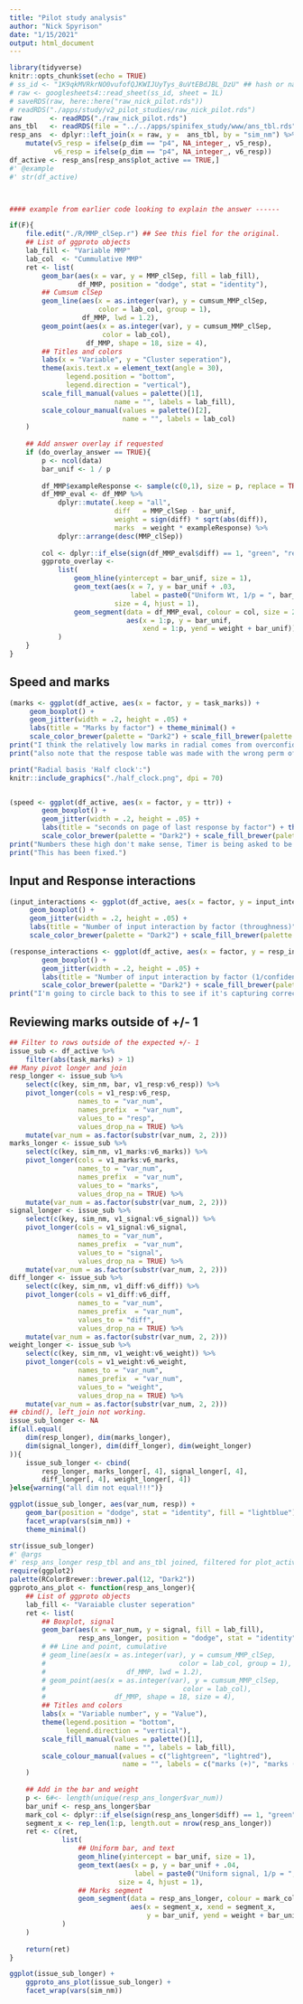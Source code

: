 ```yaml
---
title: "Pilot study analysis"
author: "Nick Spyrison"
date: "1/15/2021"
output: html_document
---
```


```r
library(tidyverse)
knitr::opts_chunk$set(echo = TRUE)
# ss_id <- "1K9qkMVRkrNO0vufofQJKWIJUyTys_8uVtEBdJBL_DzU" ## hash or name of the google sheet
# raw <- googlesheets4::read_sheet(ss_id, sheet = 1L)
# saveRDS(raw, here::here("raw_nick_pilot.rds"))
# readRDS("./apps/study/v2_pilot_studies/raw_nick_pilot.rds")
raw       <- readRDS("./raw_nick_pilot.rds")
ans_tbl   <- readRDS(file = "../../apps/spinifex_study/www/ans_tbl.rds")
resp_ans  <- dplyr::left_join(x = raw, y =  ans_tbl, by = "sim_nm") %>%
    mutate(v5_resp = ifelse(p_dim == "p4", NA_integer_, v5_resp),
           v6_resp = ifelse(p_dim == "p4", NA_integer_, v6_resp))
df_active <- resp_ans[resp_ans$plot_active == TRUE,]
#' @example
#' str(df_active)



#### example from earlier code looking to explain the answer ------

if(F){
    file.edit("./R/MMP_clSep.r") ## See this fiel for the original.
    ## List of ggproto objects
    lab_fill <- "Variable MMP"
    lab_col  <- "Cummulative MMP"
    ret <- list(
        geom_bar(aes(x = var, y = MMP_clSep, fill = lab_fill),
                 df_MMP, position = "dodge", stat = "identity"),
        ## Cumsum clSep
        geom_line(aes(x = as.integer(var), y = cumsum_MMP_clSep,
                      color = lab_col, group = 1),
                  df_MMP, lwd = 1.2),
        geom_point(aes(x = as.integer(var), y = cumsum_MMP_clSep,
                       color = lab_col),
                   df_MMP, shape = 18, size = 4),
        ## Titles and colors
        labs(x = "Variable", y = "Cluster seperation"),
        theme(axis.text.x = element_text(angle = 30),
              legend.position = "bottom",
              legend.direction = "vertical"),
        scale_fill_manual(values = palette()[1],
                          name = "", labels = lab_fill),
        scale_colour_manual(values = palette()[2],
                            name = "", labels = lab_col)
    )
    
    ## Add answer overlay if requested
    if (do_overlay_answer == TRUE){
        p <- ncol(data)
        bar_unif <- 1 / p
        
        df_MMP$exampleResponse <- sample(c(0,1), size = p, replace = TRUE)
        df_MMP_eval <- df_MMP %>% 
            dplyr::mutate(.keep = "all",
                          diff   = MMP_clSep - bar_unif,
                          weight = sign(diff) * sqrt(abs(diff)),
                          marks  = weight * exampleResponse) %>% 
            dplyr::arrange(desc(MMP_clSep))
        
        col <- dplyr::if_else(sign(df_MMP_eval$diff) == 1, "green", "red")
        ggproto_overlay <- 
            list(
                geom_hline(yintercept = bar_unif, size = 1), 
                geom_text(aes(x = 7, y = bar_unif + .03, 
                              label = paste0("Uniform Wt, 1/p = ", bar_unif)),
                          size = 4, hjust = 1), 
                geom_segment(data = df_MMP_eval, colour = col, size = 2,
                             aes(x = 1:p, y = bar_unif, 
                                 xend = 1:p, yend = weight + bar_unif))
            )
    }
}
```

## Speed and marks

```r
(marks <- ggplot(df_active, aes(x = factor, y = task_marks)) + 
     geom_boxplot() +
     geom_jitter(width = .2, height = .05) + 
     labs(title = "Marks by factor") + theme_minimal() + 
     scale_color_brewer(palette = "Dark2") + scale_fill_brewer(palette = "Dark2"))
print("I think the relatively low marks in radial comes from overconfidence do to the stark difference in bases. Discuss the 'half clock' layout.")
print("also note that the respose table was made with the wrong perm offset number. idk if this would be a consistent error with what the app asks for or not.")

print("Radial basis 'Half clock':")
knitr::include_graphics("./half_clock.png", dpi = 70)


(speed <- ggplot(df_active, aes(x = factor, y = ttr)) +
        geom_boxplot() +
        geom_jitter(width = .2, height = .05) +
        labs(title = "seconds on page of last response by factor") + theme_minimal() +
        scale_color_brewer(palette = "Dark2") + scale_fill_brewer(palette = "Dark2"))
print("Numbers these high don't make sense, Timer is being asked to be reset with every page. Looking at the sheet, ttr is monotonically increasing, this is most accuately time from opening app.")
print("This has been fixed.")
```

## Input and Response interactions

```r
(input_interactions <- ggplot(df_active, aes(x = factor, y = input_inter)) + 
     geom_boxplot() +
     geom_jitter(width = .2, height = .05) + 
     labs(title = "Number of input interaction by factor (throughness)") + theme_minimal() + 
     scale_color_brewer(palette = "Dark2") + scale_fill_brewer(palette = "Dark2"))

(response_interactions <- ggplot(df_active, aes(x = factor, y = resp_inter)) + 
        geom_boxplot() +
        geom_jitter(width = .2, height = .05) + 
        labs(title = "Number of input interaction by factor (1/confidence)") + theme_minimal() + 
        scale_color_brewer(palette = "Dark2") + scale_fill_brewer(palette = "Dark2"))
print("I'm going to circle back to this to see if it's capturing correctly.")
```

## Reviewing marks outside of +/- 1
```r
## Filter to rows outside of the expected +/- 1
issue_sub <- df_active %>%
    filter(abs(task_marks) > 1)
## Many pivot longer and join
resp_longer <- issue_sub %>%
    select(c(key, sim_nm, bar, v1_resp:v6_resp)) %>%
    pivot_longer(cols = v1_resp:v6_resp,
                 names_to = "var_num",
                 names_prefix  = "var_num",
                 values_to = "resp",
                 values_drop_na = TRUE) %>%
    mutate(var_num = as.factor(substr(var_num, 2, 2)))
marks_longer <- issue_sub %>% 
    select(c(key, sim_nm, v1_marks:v6_marks)) %>%
    pivot_longer(cols = v1_marks:v6_marks,
                 names_to = "var_num",
                 names_prefix  = "var_num",
                 values_to = "marks",
                 values_drop_na = TRUE) %>%
    mutate(var_num = as.factor(substr(var_num, 2, 2)))
signal_longer <- issue_sub %>% 
    select(c(key, sim_nm, v1_signal:v6_signal)) %>%
    pivot_longer(cols = v1_signal:v6_signal,
                 names_to = "var_num",
                 names_prefix  = "var_num",
                 values_to = "signal",
                 values_drop_na = TRUE) %>%
    mutate(var_num = as.factor(substr(var_num, 2, 2)))
diff_longer <- issue_sub %>% 
    select(c(key, sim_nm, v1_diff:v6_diff)) %>%
    pivot_longer(cols = v1_diff:v6_diff,
                 names_to = "var_num",
                 names_prefix  = "var_num",
                 values_to = "diff",
                 values_drop_na = TRUE) %>%
    mutate(var_num = as.factor(substr(var_num, 2, 2)))
weight_longer <- issue_sub %>% 
    select(c(key, sim_nm, v1_weight:v6_weight)) %>%
    pivot_longer(cols = v1_weight:v6_weight,
                 names_to = "var_num",
                 names_prefix  = "var_num",
                 values_to = "weight",
                 values_drop_na = TRUE) %>%
    mutate(var_num = as.factor(substr(var_num, 2, 2)))
## cbind(), left_join not working.
issue_sub_longer <- NA
if(all.equal(
    dim(resp_longer), dim(marks_longer),
    dim(signal_longer), dim(diff_longer), dim(weight_longer)
)){
    issue_sub_longer <- cbind(
        resp_longer, marks_longer[, 4], signal_longer[, 4],
        diff_longer[, 4], weight_longer[, 4])
}else{warning("all dim not equal!!!")}

ggplot(issue_sub_longer, aes(var_num, resp)) + 
    geom_bar(position = "dodge", stat = "identity", fill = "lightblue") + 
    facet_wrap(vars(sim_nm)) + 
    theme_minimal()
```


```r
str(issue_sub_longer) 
#' @args
#' resp_ans_longer resp_tbl and ans_tbl joined, filtered for plot_active, 
require(ggplot2)
palette(RColorBrewer::brewer.pal(12, "Dark2"))
ggproto_ans_plot <- function(resp_ans_longer){
    ## List of ggproto objects
    lab_fill <- "Varaiable cluster seperation"
    ret <- list(
        ## Boxplot, signal
        geom_bar(aes(x = var_num, y = signal, fill = lab_fill),
                 resp_ans_longer, position = "dodge", stat = "identity"),
        # ## Line and point, cumulative
        # geom_line(aes(x = as.integer(var), y = cumsum_MMP_clSep,
        #                                 color = lab_col, group = 1),
        #                    df_MMP, lwd = 1.2),
        # geom_point(aes(x = as.integer(var), y = cumsum_MMP_clSep,
        #                                  color = lab_col),
        #                 df_MMP, shape = 18, size = 4),
        ## Titles and colors
        labs(x = "Variable number", y = "Value"),
        theme(legend.position = "bottom",
              legend.direction = "vertical"),
        scale_fill_manual(values = palette()[1],
                          name = "", labels = lab_fill),
        scale_colour_manual(values = c("lightgreen", "lightred"),
                            name = "", labels = c("marks (+)", "marks (-)"))
    )
    
    ## Add in the bar and weight
    p <- 6#<- length(unique(resp_ans_longer$var_num))
    bar_unif <- resp_ans_longer$bar
    mark_col <- dplyr::if_else(sign(resp_ans_longer$diff) == 1, "green", "red")
    segment_x <- rep_len(1:p, length.out = nrow(resp_ans_longer))
    ret <- c(ret, 
             list(
                 ## Uniform bar, and text
                 geom_hline(yintercept = bar_unif, size = 1), 
                 geom_text(aes(x = p, y = bar_unif + .04, 
                               label = paste0("Uniform signal, 1/p = ", round(bar_unif, 2))),
                           size = 4, hjust = 1),
                 ## Marks segment
                 geom_segment(data = resp_ans_longer, colour = mark_col, size = 2,
                              aes(x = segment_x, xend = segment_x,
                                  y = bar_unif, yend = weight + bar_unif))
             )
    )
    
    return(ret)
}

ggplot(issue_sub_longer) +
    ggproto_ans_plot(issue_sub_longer) +
    facet_wrap(vars(sim_nm))
```

